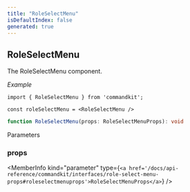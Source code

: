 ```yaml
---
title: "RoleSelectMenu"
isDefaultIndex: false
generated: true
---
```



<!-- This file was generated from the CommandKit source. Do not modify. Instead, re-run the "docgen" script -->


## RoleSelectMenu

<GenerationInfo sourceFile="packages/commandkit/src/components/interactive/select-menu/SelectMenu.ts" sourceLine="231" packageName="commandkit" />

The RoleSelectMenu component.



*Example*

```tsx
import { RoleSelectMenu } from 'commandkit';

const roleSelectMenu = <RoleSelectMenu />
```

```ts title="Signature"
function RoleSelectMenu(props: RoleSelectMenuProps): void
```
Parameters

### props

<MemberInfo kind="parameter" type={`<a href='/docs/api-reference/commandkit/interfaces/role-select-menu-props#roleselectmenuprops'>RoleSelectMenuProps</a>`} />

